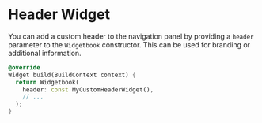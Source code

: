 # Header Widget

You can add a custom header to the navigation panel by providing a `header` parameter to the `Widgetbook` constructor.
This can be used for branding or additional information.

```dart
@override
Widget build(BuildContext context) {
  return Widgetbook(
    header: const MyCustomHeaderWidget(),
    // ...
  );
}
```
